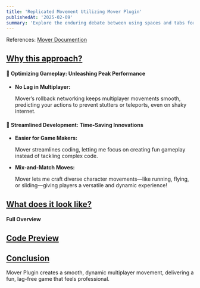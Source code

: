 ```yaml
---
title: 'Replicated Movement Utilizing Mover Plugin'
publishedAt: '2025-02-09'
summary: 'Explore the enduring debate between using spaces and tabs for code indentation, and why this choice matters more than you might think.'
---
```


References: [Mover Documention](https://dev.epicgames.com/community/learning/tutorials/yjw9/unreal-engine-mutable-tutorials)

## <u>Why  this approach?</u>

#### 🚀  Optimizing Gameplay: Unleashing Peak Performance
* **No Lag in Multiplayer:**

    Mover’s rollback networking keeps multiplayer movements smooth, predicting your actions to prevent stutters or teleports, even on shaky internet.
    
#### 💸 Streamlined Development: Time-Saving Innovations
* **Easier for Game Makers:**

    Mover streamlines coding, letting me focus on creating fun gameplay instead of tackling complex code.

* **Mix-and-Match Moves:**

    Mover lets me craft diverse character movements—like running, flying, or sliding—giving players a versatile and dynamic experience!

## <u>What does it look like?</u>

#### Full Overview 
## <u>Code Preview</u>
<Youtube id="p4feSKDteQ4" />

## <u>Conclusion</u>

Mover Plugin creates a smooth, dynamic multiplayer movement, delivering a fun, lag-free game that feels professional.


